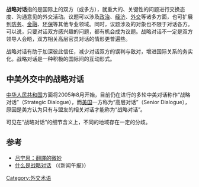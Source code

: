 '''战略对话'''指的是国际上的双方（或多方），就重大的、关键性的问题进行交换态度、沟通意见的外交活动。议题可以涉及[[政治|政治]]、[[经济|经济]]、[[外交|外交]]等诸多方面，也可扩展到[[防务|防务]]、[[金融|金融]]、[[环保|环保]]等其他专业领域。同时，议题涉及的对象也不限于对话各方。可以说，只要对话双方感兴趣的问题，都有机会成为议题。战略对话不一定是双方领导人会晤，双方相关高层官员对话的情形更普遍些。

战略对话有助于加深彼此信任，减少对话双方的误判与敌对，增进国际关系的务实化。战略对话是一种积极的国际间的互动形式。

== 中美外交中的战略对话 ==
{{main|中美战略对话}}

[[中华人民共和国|中华人民共和国]]方面将2005年8月开始，目前仍在进行的多轮中美对话称作“战略对话”（Strategic Dialogue），而[[美国|美国]]一方称为“高层对话”（Senior Dialogue），原因是美方认为只有与盟友的相关对话才能称为“战略对话”。

可见在“战略对话”的细节含义上，不同的地域存在一定的分歧。

== 参考 ==
*[http://blog.sina.com.cn/u/470bbe00010000tf 吕宁思：翻譯的微妙]
*[http://web.xwwb.com/wbnews.php?db=11&thisid=26270 什么是战略对话] {{Wayback|url=http://web.xwwb.com/wbnews.php?db=11&thisid=26270 |date=20070928005044 }}（《新闻午报》）
[[Category:外交术语|Category:外交术语]]